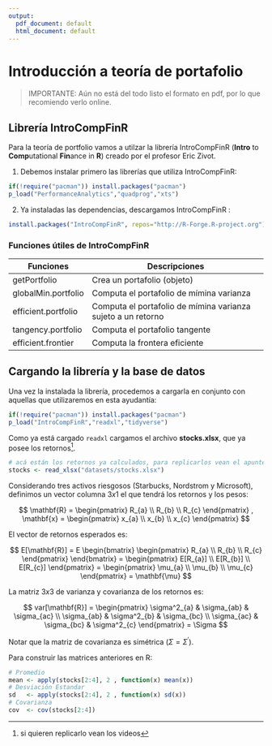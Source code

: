 ```yaml
---
output:
  pdf_document: default
  html_document: default
---
```


# Introducción a teoría de portafolio {#portafolio}

> IMPORTANTE: Aún no está del todo listo el formato en pdf, por lo que recomiendo verlo online.

## Librería IntroCompFinR

Para la teoría de portfolio vamos a utilzar la librería IntroCompFinR (**Intro** to **Comp**utational **Fin**ance in **R**) creado por el profesor Eric Zivot. 

1. Debemos instalar primero las librerías que utiliza IntroCompFinR:

```r 
if(!require("pacman")) install.packages("pacman")
p_load("PerformanceAnalytics","quadprog","xts")
```
2. Ya instaladas las dependencias, descargamos IntroCompFinR :

```r 
install.packages("IntroCompFinR", repos="http://R-Forge.R-project.org")
```

### Funciones útiles de IntroCompFinR 

 Funciones            | Descripciones                                                |
|---------------------|--------------------------------------------------------------|
| getPortfolio        | Crea un portafolio (objeto)                                  |
| globalMin.portfolio | Computa el portafolio de mímina varianza                     |
| efficient.portfolio | Computa el portafolio de mímina varianza sujeto a un retorno |
| tangency.portfolio  | Computa el portafolio tangente                               |
| efficient.frontier  | Computa la frontera eficiente                                |

## Cargando la librería y la base de datos

Una vez la instalada la librería, procedemos a cargarla en conjunto con aquellas que utilizaremos en esta ayudantía:

```r
if(!require("pacman")) install.packages("pacman")
p_load("IntroCompFinR","readxl","tidyverse")
```

Como ya está cargado `readxl` cargamos el archivo **stocks.xlsx**, que ya posee los retornos^[si quieren replicarlo vean los videos].

```r
# acá están los retornos ya calculados, para replicarlos vean el apunte
stocks <- read_xlsx("datasets/stocks.xlsx")
```

Considerando tres activos riesgosos (Starbucks, Nordstrom y Microsoft), definimos un vector columna $3x1$ el que tendrá los retornos y los pesos:

$$
\mathbf{R} = 
\begin{pmatrix}
    R_{a}  \\
    R_{b}  \\
    R_{c} 
\end{pmatrix}
,
\mathbf{x} =
\begin{pmatrix}
    x_{a} \\
    x_{b} \\
    x_{c}
\end{pmatrix}
$$

El vector de retornos esperados es:

$$
E[\mathbf{R}] = E 
\begin{bmatrix} 
\begin{pmatrix}
    R_{a}  \\
    R_{b}  \\
    R_{c} 
\end{pmatrix}
\end{bmatrix}
    = 
\begin{pmatrix}
  E[R_{a}]  \\
  E[R_{b}]  \\
  E[R_{c}] 
\end{pmatrix}
    =
\begin{pmatrix}
    \mu_{a}  \\
    \mu_{b}  \\
    \mu_{c} 
\end{pmatrix}
    =
\mathbf{\mu}
$$

La matriz $3x3$ de varianza y covarianza de los retornos es:

$$
var[\mathbf{R}] = 
\begin{pmatrix}
    \sigma^2_{a} & \sigma_{ab}  & \sigma_{ac} \\
    \sigma_{ab}  & \sigma^2_{b} & \sigma_{bc} \\
    \sigma_{ac}  & \sigma_{bc}  &  \sigma^2_{c}  
\end{pmatrix}
    =
\Sigma
$$

Notar que la matriz de covarianza  es simétrica ($\Sigma = \Sigma^{'}$).

Para construir las matrices anteriores en R:

```r
# Promedio
mean <- apply(stocks[2:4], 2 , function(x) mean(x)) 
# Desviación Estandar
sd   <- apply(stocks[2:4], 2 , function(x) sd(x))
# Covarianza
cov  <- cov(stocks[2:4])   
```




